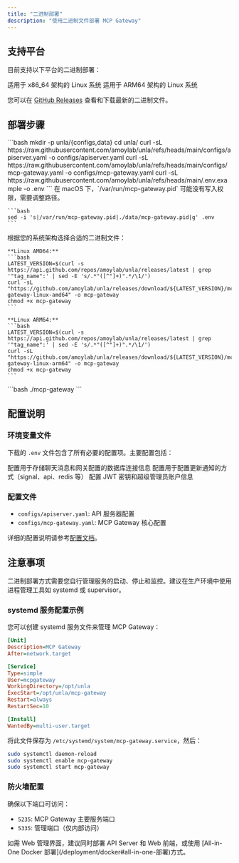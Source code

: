 ```yaml
---
title: "二进制部署"
description: "使用二进制文件部署 MCP Gateway"
---
```


## 支持平台

目前支持以下平台的二进制部署：

<CardGroup cols={2}>
  <Card title="Linux AMD64" icon="linux">
    适用于 x86_64 架构的 Linux 系统
  </Card>
  <Card title="Linux ARM64" icon="chip">
    适用于 ARM64 架构的 Linux 系统
  </Card>
</CardGroup>

您可以在 [GitHub Releases](https://github.com/amoylab/unla/releases) 查看和下载最新的二进制文件。

## 部署步骤

<Steps>
  <Step title="创建目录并下载配置">
    ```bash
    mkdir -p unla/{configs,data}
    cd unla/
    curl -sL https://raw.githubusercontent.com/amoylab/unla/refs/heads/main/configs/apiserver.yaml -o configs/apiserver.yaml
    curl -sL https://raw.githubusercontent.com/amoylab/unla/refs/heads/main/configs/mcp-gateway.yaml -o configs/mcp-gateway.yaml
    curl -sL https://raw.githubusercontent.com/amoylab/unla/refs/heads/main/.env.example -o .env
    ```
  </Step>

  <Step title="调整 PID 文件路径（macOS 用户）">
    <Note>
    在 macOS 下，`/var/run/mcp-gateway.pid` 可能没有写入权限，需要调整路径。
    </Note>

    ```bash
    sed -i 's|/var/run/mcp-gateway.pid|./data/mcp-gateway.pid|g' .env
    ```
  </Step>

  <Step title="下载二进制文件">
    根据您的系统架构选择合适的二进制文件：

    **Linux AMD64:**
    ```bash
    LATEST_VERSION=$(curl -s https://api.github.com/repos/amoylab/unla/releases/latest | grep '"tag_name":' | sed -E 's/.*"([^"]+)".*/\1/')
    curl -sL "https://github.com/amoylab/unla/releases/download/${LATEST_VERSION}/mcp-gateway-linux-amd64" -o mcp-gateway
    chmod +x mcp-gateway
    ```

    **Linux ARM64:**
    ```bash
    LATEST_VERSION=$(curl -s https://api.github.com/repos/amoylab/unla/releases/latest | grep '"tag_name":' | sed -E 's/.*"([^"]+)".*/\1/')
    curl -sL "https://github.com/amoylab/unla/releases/download/${LATEST_VERSION}/mcp-gateway-linux-arm64" -o mcp-gateway
    chmod +x mcp-gateway
    ```
  </Step>

  <Step title="启动服务">
    ```bash
    ./mcp-gateway
    ```
  </Step>
</Steps>

## 配置说明

### 环境变量文件

下载的 `.env` 文件包含了所有必要的配置项。主要配置包括：

<AccordionGroup>
  <Accordion icon="database" title="数据库配置">
    配置用于存储聊天消息和网关配置的数据库连接信息
  </Accordion>
  <Accordion icon="bell" title="通知配置">
    配置用于配置更新通知的方式（signal、api、redis 等）
  </Accordion>
  <Accordion icon="key" title="认证配置">
    配置 JWT 密钥和超级管理员账户信息
  </Accordion>
</AccordionGroup>

### 配置文件

- `configs/apiserver.yaml`: API 服务器配置
- `configs/mcp-gateway.yaml`: MCP Gateway 核心配置

详细的配置说明请参考[配置文档](/configuration/apiserver)。

## 注意事项

<Warning>
二进制部署方式需要您自行管理服务的启动、停止和监控。建议在生产环境中使用进程管理工具如 systemd 或 supervisor。
</Warning>

### systemd 服务配置示例

您可以创建 systemd 服务文件来管理 MCP Gateway：

```ini
[Unit]
Description=MCP Gateway
After=network.target

[Service]
Type=simple
User=mcpgateway
WorkingDirectory=/opt/unla
ExecStart=/opt/unla/mcp-gateway
Restart=always
RestartSec=10

[Install]
WantedBy=multi-user.target
```

将此文件保存为 `/etc/systemd/system/mcp-gateway.service`，然后：

```bash
sudo systemctl daemon-reload
sudo systemctl enable mcp-gateway
sudo systemctl start mcp-gateway
```

### 防火墙配置

确保以下端口可访问：

- `5235`: MCP Gateway 主要服务端口
- `5335`: 管理端口（仅内部访问）

<Tip>
如需 Web 管理界面，建议同时部署 API Server 和 Web 前端，或使用 [All-in-One Docker 部署](/deployment/docker#all-in-one-部署)方式。
</Tip>